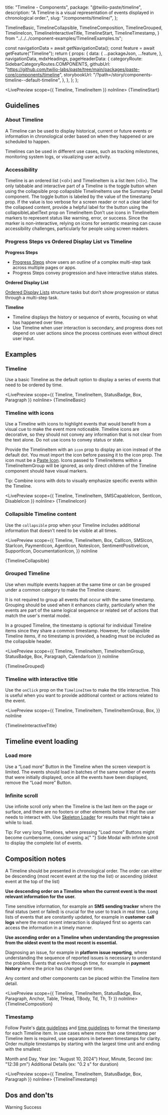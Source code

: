  title: "Timeline - Components",
  package: "@twilio-paste/timeline",
  description: "A Timeline is a visual representation of events displayed in chronological order.",
  slug: "/components/timeline/",
};



  TimelineBasic,
  TimelineCollapsible,
  TimelineComposition,
  TimelineGrouped,
  TimelineIcon,
  TimelineInteractiveTitle,
  TimelineStart,
  TimelineTimestamp,
} from "../../../component-examples/TimelineExamples.ts";


  const navigationData = await getNavigationData();
  const feature = await getFeature("Timeline");
  return {
    props: {
      data: {
        ...packageJson,
        ...feature,
      },
      navigationData,
      mdxHeadings,
      pageHeaderData: {
        categoryRoute: SidebarCategoryRoutes.COMPONENTS,
        githubUrl: "https://github.com/twilio-labs/paste/tree/main/packages/paste-core/components/timeline",
        storybookUrl: "/?path=/story/components-timeline--default-timeline",
      },
    },
  };
};

<LivePreview scope={{ Timeline, TimelineItem }} noInline>
  {TimelineStart}
</LivePreview>

## Guidelines

### About Timeline

A Timeline can be used to display historical, current or future events or information in chronological order based on when they happened or are scheduled to happen.

Timelines can be used in different use cases, such as tracking milestones, monitoring system logs, or visualizing user activity.

### Accessibility

<UnorderedList>
  <ListItem>
    Timeline is an ordered list (&lt;ol&gt;) and TimelineItem is a list item (&lt;li&gt;).
  </ListItem>

  <ListItem>
    The only tabbable and interactive part of a Timeline is the toggle button when using the <inlineCode>collapsible</inlineCode> prop
    <UnorderedList marginBottom="space0">
      <ListItem>
        <inlineCode>collapsible</inlineCode> TimelineItems use the <Anchor href="/components/summary-detail">Summary Detail</Anchor> component. The toggle button is labeled by the value of the <inlineCode>timestamp</inlineCode> prop.
        If the value is too verbose for a screen reader or not a clear label for the collapsed content, provide a helpful label for the button using the <inlineCode>collapsibleLabelText</inlineCode> prop on TimelineItem
      </ListItem>
    </UnorderedList>
  </ListItem>
  <ListItem>
    Don’t use icons in TimelineItem markers to represent status like warning, error, or success. Since the marker is non-interactive, relying on icons for semantic meaning can cause accessibility challenges, particularly for people using screen readers.
  </ListItem>
</UnorderedList>

### Progress Steps vs Ordered Display List vs Timeline

**Progress Steps**

- [Progress Steps](/components/progress-steps) show users an outline of a complex multi-step task across multiple pages or apps.
- Progress Steps convey progression and have interactive status states.

**Ordered Display List**

[Ordered Display Lists](/components/list#ordered-display-list) structure tasks but don’t show progression or status through a multi-step task.

**Timeline**

- Timeline displays the history or sequence of events, focusing on what has happened over time.
- Use Timeline when user interaction is secondary, and progress does not depend on user actions since the process continues even without direct user input.


## Examples

### Timeline

Use a basic Timeline as the default option to display a series of events that need to be ordered by time.

<LivePreview scope={{ Timeline, TimelineItem, StatusBadge, Box, Paragraph }} noInline>
  {TimelineBasic}
</LivePreview>

### Timeline with icons

Use a Timeline with icons to highlight events that would benefit from a visual cue to make the event more noticeable.
Timeline icons are decorative, so they should not convey any information that is not clear from the text alone.
Do not use icons to convey status or state.

Provide the TimelineItem with an `icon` prop to display an icon instead of the default dot. You must import the icon before passing it to the icon prop.
The icon must be a [Paste Icon](/components/icon). Icons passed to TimelineItems within a TimelineItemGroup will be ignored, as only direct children of the Timeline component should have visual markers.

<Callout variant="neutral" marginY="space70">
  <CalloutText>Tip: Combine icons with dots to visually emphasize specific events within the Timeline.</CalloutText>
</Callout>

<LivePreview scope={{ Timeline, TimelineItem, SMSCapableIcon, SentIcon, DisableIcon }} noInline>
  {TimelineIcon}
</LivePreview>

### Collapsible Timeline content

Use the `collapsible` prop when your Timeline includes additional information that doesn't need to be visible at all times.

<LivePreview
  scope={{
    Timeline,
    TimelineItem,
    Box,
    CallIcon,
    SMSIcon,
    StarIcon,
    PaymentIcon,
    AgentIcon,
    NotesIcon,
    SentimentPositiveIcon,
    SupportIcon,
    DocumentationIcon,
  }}
  noInline
>
  {TimelineCollapsible}
</LivePreview>

### Grouped Timeline

Use when multiple events happen at the same time or can be grouped under a common category to make the Timeline clearer.

<Callout variant="neutral" marginY="space70">
  <CalloutText>
    It is not required to group all events that occur with the same timestamp. Grouping should be used when it enhances
    clarity, particularly when the events are part of the same logical sequence or related set of actions that match the
    user's mental model.
  </CalloutText>
</Callout>

In a grouped Timeline, the timestamp is optional for individual Timeline items since they share a common timestamp.
However, for collapsible Timeline items, if no timestamp is provided, a heading must be included as the collapsible header.

<LivePreview
  scope={{
    Timeline,
    TimelineItem,
    TimelineItemGroup,
    StatusBadge,
    Box,
    Paragraph,
    CalendarIcon
  }}
  noInline
>
  {TimelineGrouped}
</LivePreview>

### Timeline with interactive title

Use the `onClick` prop on the `TimelineItem` to make the title interactive. This is useful when you want to provide additional context or actions related to the event.

<LivePreview
  scope={{
    Timeline,
    TimelineItem,
    TimelineItemGroup,
    Box,
  }}
  noInline
>
  {TimelineInteractiveTitle}
</LivePreview>

## Timeline event loading

### Load more

Use a “Load more” Button in the Timeline when the screen viewport is limited.
The events should load in batches of the same number of events that were initially displayed, once all the events have been displayed, remove the “Load more” Button.

### Infinite scroll

Use infinite scroll only when the Timeline is the last item on the page or surface, and there are no footers or other elements below it that the user needs to interact with.
Use [Skeleton Loader](/components/skeleton-loader) for results that might take a while to load.

<Callout variant="neutral" marginY="space70">
  <CalloutText>
    Tip: For very long Timelines, where pressing "Load more" Buttons might become cumbersome, consider using a{" "}
    <Anchor href="/components/side-modal">Side Modal</Anchor> with infinite scroll to display the complete list of
    events.
  </CalloutText>
</Callout>

<ResponsiveImage src={InfiniteTimeline} alt="a demo page with filter pattern" />


## Composition notes

A Timeline should be presented in chronological order. The order can either be descending (most recent event at the top the list) or ascending (oldest event at the top of the list)

**Use descending order on a Timeline when the current event is the most relevant information for the user.**

<UnorderedList>
  <ListItem>
    Time sensitive information, for example an <strong>SMS sending tracker</strong> where the final status (sent or failed) is
    crucial for the user to track in real time.
  </ListItem>
  <ListItem>
    Long lists of events that are constantly updated, for example in <strong>customer call logs</strong> where the most recent
    interaction is displayed first so agents can access the information in a timely manner.
  </ListItem>
</UnorderedList>

**Use ascending order on a Timeline when understanding the progression from the oldest event to the most recent is essential.**

<UnorderedList>
  <ListItem>
    Diagnosing an issue, for example in <strong>platform issue reporting</strong>, where understanding the sequence of reported
    issues is necessary to understand the problem.
  </ListItem>
  <ListItem>
    Events that evolve through time, for example in <strong>payment history</strong> where the price has changed over time.
  </ListItem>
</UnorderedList>

Any content and other components can be placed within the Timeline item detail.

<LivePreview scope={{ Timeline, TimelineItem, StatusBadge, Box, Paragraph, Anchor, Table, THead, TBody, Td, Th, Tr }} noInline>
  {TimelineComposition}
</LivePreview>

### Timestamp

Follow Paste's [date guidelines](/foundations/content/product-style-guide#dates) and [time guidelines](/foundations/content/product-style-guide#time) to format the timestamp for each Timeline item.
In use cases where more than one timestamp per Timeline item is required, use separators in between timestamps for clarity. Order multiple timestamps by starting with the largest time unit and ending with the smallest:

<OrderedList>
  <ListItem>Month and Day, Year (ex: "August 10, 2024")</ListItem>
  <ListItem>Hour, Minute, Second (ex: "12:38 pm")</ListItem>
  <ListItem>Additional Details (ex: "0.2 s" for duration)</ListItem>
</OrderedList>

<LivePreview scope={{ Timeline, TimelineItem, StatusBadge, Box, Paragraph }} noInline>
  {TimelineTimestamp}
</LivePreview>

## Dos and don'ts

<DoDont>
  <Do title="Do" body="Always include a timestamp on Timeline events." center>
    <Box>
      <Timeline>
        <TimelineItem title="Event title" timestamp="August 30, 2024" />
        <TimelineItem title="Event title" timestamp="August 29, 2024" />
        <TimelineItem title="Event title" timestamp="August 21, 2024" />
      </Timeline>
    </Box>
  </Do>

  <Dont title="Don't" body="Don’t use Timeline as a way of navigating tasks." center>
    <Timeline>
      <TimelineItem title="Sign up" timestamp="August 30, 2024" />
      <TimelineItem title="Validate email" timestamp="August 29, 2024" />
      <TimelineItem title="Complete profile" timestamp="August 21, 2024" />
    </Timeline>
  </Dont>
  <Do
    title="Do"
    body="For use cases where displaying status is beneficial to the user, you can incorporate Status Badges or other status components within the Timeline item content."
    center
  >
    <Timeline>
      <TimelineItem title="Flagged" timestamp="August 30, 2024">
        <Box marginTop="space10">
          <StatusBadge as="span" variant="ProcessWarning">
            Warning
          </StatusBadge>
        </Box>
      </TimelineItem>
      <TimelineItem title="Sent" timestamp="August 29, 2024">
        <Box marginTop="space10">
          <StatusBadge as="span" variant="ProcessSuccess">
            Success
          </StatusBadge>
        </Box>
      </TimelineItem>
    </Timeline>
  </Do>
  <Dont
    title="Don't"
    body="Don’t use icons as Timeline item markers to represent status like warning, error, or success."
    center
  >
    <Timeline>
      <TimelineItem title="Sending" timestamp="August 30, 2024" icon={ProcessInProgressIcon} />
      <TimelineItem title="Undelivered" timestamp="August 29, 2024" icon={WarningIcon} />
    </Timeline>
  </Dont>
</DoDont>

